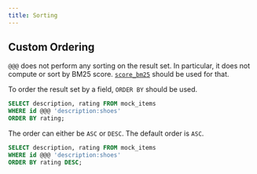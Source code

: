 ```yaml
---
title: Sorting
---
```


## Custom Ordering

`@@@` does not perform any sorting on the result set. In particular, it does not compute or sort by BM25 score. [`score_bm25`](/documentation/full-text/scoring) should be used for that.

To order the result set by a field, `ORDER BY` should be used.

```sql
SELECT description, rating FROM mock_items
WHERE id @@@ 'description:shoes'
ORDER BY rating;
```

The order can either be `ASC` or `DESC`. The default order is `ASC`.

```sql
SELECT description, rating FROM mock_items
WHERE id @@@ 'description:shoes'
ORDER BY rating DESC;
```
